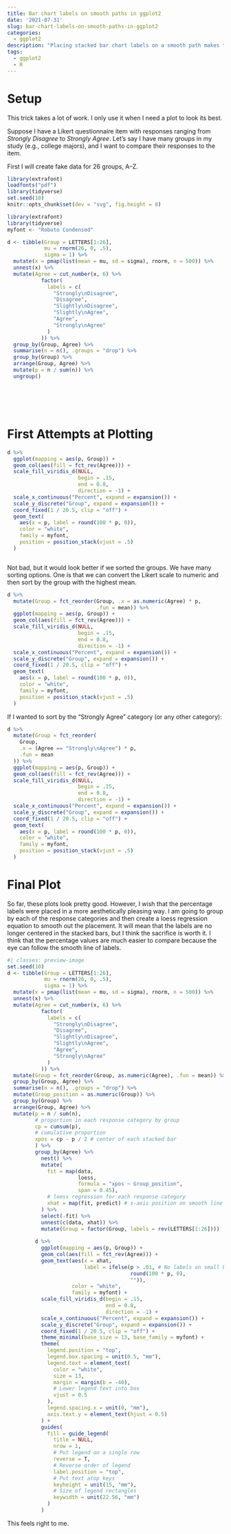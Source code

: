 ```yaml
---
title: Bar chart labels on smooth paths in ggplot2
date: '2021-07-31'
slug: bar-chart-labels-on-smooth-paths-in-ggplot2
categories: 
  - ggplot2
description: "Placing stacked bar chart labels on a smooth path makes them easier to compare."
tags:
  - ggplot2
  - R
---
```


# Setup

This trick takes a lot of work. I only use it when I need a plot to look its best.

Suppose I have a Likert questionnaire item with responses ranging from *Strongly Disagree* to *Strongly Agree*. Let's say I have many groups in my study (e.g., college majors), and I want to compare their responses to the item.

First I will create fake data for 26 groups, A--Z.

```r
library(extrafont)
loadfonts("pdf")
library(tidyverse)
set.seed(10)
knitr::opts_chunk$set(dev = "svg", fig.height = 8)
```


```r
library(extrafont)
library(tidyverse)
myfont <- "Roboto Condensed"

d <- tibble(Group = LETTERS[1:26],
            mu = rnorm(26, 0, .5),
            sigma = 1) %>%
  mutate(x = pmap(list(mean = mu, sd = sigma), rnorm, n = 500)) %>%
  unnest(x) %>%
  mutate(Agree = cut_number(x, 6) %>%
           factor(
             labels = c(
               "Strongly\nDisagree",
               "Disagree",
               "Slightly\nDisagree",
               "Slightly\nAgree",
               "Agree",
               "Strongly\nAgree"
             )
           )) %>%
  group_by(Group, Agree) %>%
  summarise(n = n(), .groups = "drop") %>%
  group_by(Group) %>%
  arrange(Group, Agree) %>%
  mutate(p = n / sum(n)) %>%
  ungroup()







```

# First Attempts at Plotting

```r
d %>%
  ggplot(mapping = aes(p, Group)) +
  geom_col(aes(fill = fct_rev(Agree))) +
  scale_fill_viridis_d(NULL,
                       begin = .15,
                       end = 0.8,
                       direction = -1) +
  scale_x_continuous("Percent", expand = expansion()) +
  scale_y_discrete("Group", expand = expansion()) +
  coord_fixed(1 / 20.5, clip = "off") +
  geom_text(
    aes(x = p, label = round(100 * p, 0)),
    color = "white",
    family = myfont,
    position = position_stack(vjust = .5)
  )



```

Not bad, but it would look better if we sorted the groups. We have many sorting options. One is that we can convert the Likert scale to numeric and then sort by the group with the highest mean.

```r
d %>%
  mutate(Group = fct_reorder(Group, .x = as.numeric(Agree) * p, 
                             .fun = mean)) %>%
  ggplot(mapping = aes(p, Group)) +
  geom_col(aes(fill = fct_rev(Agree))) +
  scale_fill_viridis_d(NULL,
                       begin = .15,
                       end = 0.8,
                       direction = -1) +
  scale_x_continuous("Percent", expand = expansion()) +
  scale_y_discrete("Group", expand = expansion()) +
  coord_fixed(1 / 20.5, clip = "off") +
  geom_text(
    aes(x = p, label = round(100 * p, 0)),
    color = "white",
    family = myfont,
    position = position_stack(vjust = .5)
  )
```

If I wanted to sort by the "Strongly Agree" category (or any other category):


```r
d %>%
  mutate(Group = fct_reorder(
    Group,
    .x = (Agree == "Strongly\nAgree") * p,
    .fun = mean
  )) %>%
  ggplot(mapping = aes(p, Group)) +
  geom_col(aes(fill = fct_rev(Agree))) +
  scale_fill_viridis_d(NULL,
                       begin = .15,
                       end = 0.8,
                       direction = -1) +
  scale_x_continuous("Percent", expand = expansion()) +
  scale_y_discrete("Group", expand = expansion()) +
  coord_fixed(1 / 20.5, clip = "off") +
  geom_text(
    aes(x = p, label = round(100 * p, 0)),
    color = "white",
    family = myfont,
    position = position_stack(vjust = .5)
  )
```




# Final Plot

So far, these plots look pretty good. However, I wish that the percentage labels were placed in a more aesthetically pleasing way. I am going to group by each of the response categories and then create a loess regression equation to smooth out the placement. It will mean that the labels are no longer centered in the stacked bars, but I think the sacrifice is worth it. I think that the percentage values are much easier to compare because the eye can follow the smooth line of labels.

```r
#| classes: preview-image
set.seed(10)
d <- tibble(Group = LETTERS[1:26],
            mu = rnorm(26, 0, .5),
            sigma = 1) %>%
  mutate(x = pmap(list(mean = mu, sd = sigma), rnorm, n = 500)) %>%
  unnest(x) %>%
  mutate(Agree = cut_number(x, 6) %>%
           factor(
             labels = c(
               "Strongly\nDisagree",
               "Disagree",
               "Slightly\nDisagree",
               "Slightly\nAgree",
               "Agree",
               "Strongly\nAgree"
             )
           )) %>%
  mutate(Group = fct_reorder(Group, as.numeric(Agree), .fun = mean)) %>%
  group_by(Group, Agree) %>%
  summarise(n = n(), .groups = "drop") %>%
  mutate(Group_position = as.numeric(Group)) %>%
  group_by(Group) %>%
  arrange(Group, Agree) %>%
  mutate(p = n / sum(n),
         # proportion in each response category by group
         cp = cumsum(p),
         # cumulative proportion
         xpos = cp - p / 2 # center of each stacked bar
         ) %>%
         group_by(Agree) %>%
           nest() %>%
           mutate(
             fit = map(data,
                       loess,
                       formula = "xpos ~ Group_position",
                       span = 0.45),
             # loess regression for each response category
             xhat = map(fit, predict) # x-axis position on smooth line
           ) %>%
           select(-fit) %>%
           unnest(c(data, xhat)) %>%
           mutate(Group = factor(Group, labels = rev(LETTERS[1:26])))
         
         d %>%
           ggplot(mapping = aes(p, Group)) +
           geom_col(aes(fill = fct_rev(Agree))) +
           geom_text(aes(x = xhat,
                         label = ifelse(p > .01, # No labels on small bars
                                        round(100 * p, 0),
                                        "")),
                     color = "white",
                     family = myfont) +
           scale_fill_viridis_d(begin = .15,
                                end = 0.8,
                                direction = -1) +
           scale_x_continuous("Percent", expand = expansion()) +
           scale_y_discrete("Group", expand = expansion()) +
           coord_fixed(1 / 20.5, clip = "off") +
           theme_minimal(base_size = 13, base_family = myfont) +
           theme(
             legend.position = "top",
             legend.box.spacing = unit(0.5, "mm"),
             legend.text = element_text(
               color = "white",
               size = 13,
               margin = margin(b = -40),
               # Lower legend text into box
               vjust = 0.5
             ),
             legend.spacing.x = unit(0, "mm"),
             axis.text.y = element_text(hjust = 0.5)
           ) +
           guides(
             fill = guide_legend(
               title = NULL,
               nrow = 1,
               # Put legend on a single row
               reverse = T,
               # Reverse order of legend
               label.position = "top",
               # Put text atop keys
               keyheight = unit(15, "mm"),
               # Size of legend rectangles
               keywidth = unit(22.56, "mm")
             )
           ) 


```

This feels right to me.